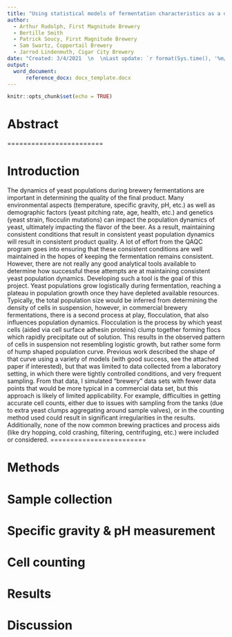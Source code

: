 ```yaml
---
title: "Using statistical models of fermentation characteristics as a quality control metric for commercial fermentations."
author: 
  - Arthur Rudolph, First Magnitude Brewery
  - Bertille Smith
  - Patrick Soucy, First Magnitude Brewery
  - Sam Swartz, Coppertail Brewery
  - Jarrod Lindenmuth, Cigar City Brewery
date: "Created: 3/4/2021  \n  \nLast update: `r format(Sys.time(), '%m/%d/%Y')`"
output:
  word_document:
      reference_docx: docx_template.docx
---
```


```r
knitr::opts_chunk$set(echo = TRUE)
```

# Abstract

========================

# Introduction

The dynamics of yeast populations during brewery fermentations are important in determining the quality of the final product. Many environmental aspects (temperature, specific gravity, pH, etc.) as well as demographic factors (yeast pitching rate, age, health, etc.) and genetics (yeast strain, flocculin mutations) can impact the population dynamics of yeast, ultimately impacting the flavor of the beer. As a result, maintaining consistent conditions that result in consistent yeast population dynamics will result in consistent product quality. A lot of effort from the QAQC program goes into ensuring that these consistent conditions are well maintained in the hopes of keeping the fermentation remains consistent. However, there are not really any good analytical tools available to determine how successful these attempts are at maintaining consistent yeast population dynamics. Developing such a tool is the goal of this project.
Yeast populations grow logistically during fermentation, reaching a plateau in population growth once they have depleted available resources. Typically, the total population size would be inferred from determining the density of cells in suspension, however, in commercial brewery fermentations, there is a second process at play, flocculation, that also influences population dynamics. Flocculation is the process by which yeast cells (aided via cell surface adhesin proteins) clump together forming flocs which rapidly precipitate out of solution. This results in the observed pattern of cells in suspension not resembling logistic growth, but rather some form of hump shaped population curve. 
Previous work described the shape of that curve using a variety of models (with good success, see the attached paper if interested), but that was limited to data collected from a laboratory setting, in which there were tightly controlled conditions, and very frequent sampling. From that data, I simulated “brewery” data sets with fewer data points that would be more typical in a commercial data set, but this approach is likely of limited applicability. For example, difficulties in getting accurate cell counts, either due to issues with sampling from the tanks (due to extra yeast clumps aggregating around sample valves), or in the counting method used could result in significant irregularities in the results. Additionally, none of the now common brewing practices and process aids (like dry hopping, cold crashing, filtering, centrifuging, etc.) were included or considered. 
========================

# Methods

# Sample collection

# Specific gravity & pH measurement

# Cell counting

# Results

# Discussion
